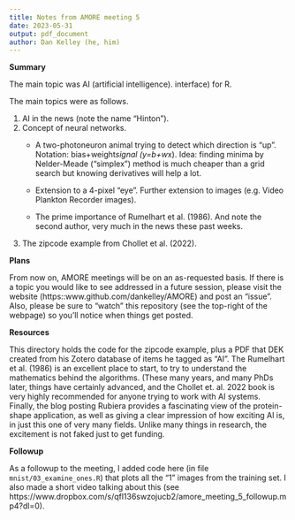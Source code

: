 ```yaml
---
title: Notes from AMORE meeting 5
date: 2023-05-31
output: pdf_document
author: Dan Kelley (he, him)
---
```


**Summary**

The main topic was AI (artificial intelligence).
interface) for R.

The main topics were as follows.

1. AI in the news (note the name "Hinton").
2. Concept of neural networks.
   * A two-photoneuron animal trying to detect which direction is "up". Notation:
     bias+weight*signal (y=b+w*x). Idea: finding minima by Nelder-Meade
     ("simplex") method is much cheaper than a grid search but knowing
     derivatives will help a lot.

   * Extension to a 4-pixel "eye".  Further extension to images (e.g. Video
     Plankton Recorder images).

   * The prime importance of Rumelhart et al. (1986).  And note the second
     author, very much in the news these past weeks.

3. The zipcode example from Chollet et al. (2022).


**Plans**

From now on, AMORE meetings will be on an as-requested basis.  If there is a
topic you would like to see addressed in a future session, please visit the
website (https::www.github.com/dankelley/AMORE) and post an "issue".  Also,
please be sure to "watch" this repository (see the top-right of the webpage) so
you'll notice when things get posted.

**Resources**

This directory holds the code for the zipcode example, plus a PDF that DEK
created from his Zotero database of items he tagged as "AI".  The Rumelhart et
al. (1986) is an excellent place to start, to try to understand the mathematics
behind the algorithms.  (These many years, and many PhDs later, things have
certainly advanced, and the Chollet et. al. 2022 book is very highly recommended
for anyone trying to work with AI systems.  Finally, the blog posting Rubiera
provides a fascinating view of the protein-shape application, as well as giving
a clear impression of how exciting AI is, in just this one of very many fields.
Unlike many things in research, the excitement is not faked just to get funding.

**Followup**

As a followup to the meeting, I added code here (in file
`mnist/03_examine_ones.R`) that plots all the "1" images from the training set.
I also made a short video talking about this
(see https://www.dropbox.com/s/qfl136swzojucb2/amore_meeting_5_followup.mp4?dl=0).
